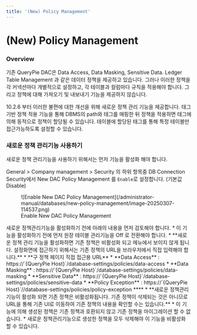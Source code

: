 ```yaml
---
title: '(New) Policy Management'
---
```



# (New) Policy Management

### Overview

기존 QueryPie DAC은 Data Access, Data Masking, Sensitive Data. Ledger Table Management 과 같은 데이터 정책을 제공하고 있습니다. 그러나 이러한 정책을 각 커넥션마다 개별적으로 설정하고, 각 테이블과 컬럼마다 규칙을 적용해야 합니다. 그리고 정책에 대해 가져오기 및 내보내기 기능을 제공하지 않습니다.

10.2.6 부터 이러한 불편에 대한 개선을 위해 새로운 정책 관리 기능을 제공합니다. 태그기반 정책 적용 기능을 통해 DBMS의 path와 태그를 매핑한 뒤 정책을 적용하면 태그에 의해 동적으로 정책이 할당될 수 있습니다. 테이블에 할당된 태그를 통해 특정 테이블만 접근가능하도록 설정할 수 있습니다.

### 새로운 정책 관리기능 사용하기

새로운 정책 관리기능을 사용하기 위해서는 먼저 기능을 활성화 해야 합니다.

General &gt; Company management &gt; Security 의 하위 항목중 DB Connection Security에서 New DAC Policy Management 를 `Enable`로 설정합니다. (기본값 Disable)<br/>

<figure data-layout="center" data-align="center">
![Enable New DAC Policy Management](/administrator-manual/databases/new-policy-management/image-20250307-114537.png)
<figcaption>
Enable New DAC Policy Management
</figcaption>
</figure>

<Callout type="important">
새로운 정책관리기능을 활성화하기 전에 아래의 내용을 먼저 검토해야 합니다.
* 이 기능을 활성화하기 전에 먼저 원장 테이블 관리기능을 Off 로 전환해야 합니다.
*  **새로운 정책 관리 기능을 활성화하면 기존 정책은 비활성화 되고 메뉴에서 보이지 않게 됩니다. 설정화면에 접근하기 위해서는 기존 정책의 URL을 브라우저에서 직접 입력해야 합니다.** 
*  **구 정책 페이지 직접 접근용 URL** 
    *  **Data Access**  : https://`{QueryPie Host}`/database-settings/policies/data-access
    *  **Data Masking**  : https://`{QueryPie Host}`/database-settings/policies/data-masking
    *  **Sensitive Data**  : https://`{QueryPie Host}`/database-settings/policies/sensitive-data
    *  **Policy Exception**  : https://`{QueryPie Host}`//database-settings/policies/policy-exception **** 
*  **새로운 정책관리기능이 활성화 되면 기존 정책은 비활성화됩니다. 기존 정책이 삭제되는 것은 아니므로 URL을 통해 기존 UI로 이동하여 기존 정책의 내용을 확인할 수는 있습니다.**  
* 이 기능에 의해 생성된 정책은 기존 정책과 호환되지 않고 기존 정책을 마이그레이션 할 수 없습니다.
* 새로운 정책관리기능으로 생성한 정책을 모두 삭제해야 이 기능을 비활성화 할 수 있습니다. 
</Callout>



